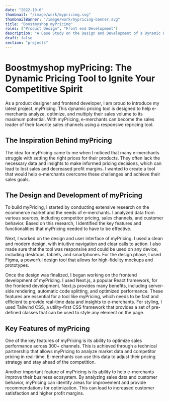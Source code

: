 ```yaml
---
date: "2022-10-6"
thumbnail: "/image/work/mypricing.svg"
thumbnailBanner: "/image/work/mypricing-banner.svg"
title: "Boostmyshop myPricing"
roles: ["Product Design", "Front end Development"]
description: "A Case Study on the Design and Development of a Dynamic Pricing Tool"
draft: false
section: "projects"
---
```


# Boostmyshop myPricing: The Dynamic Pricing Tool to Ignite Your Competitive Spirit

As a product designer and frontend developer, I am proud to introduce my latest project, myPricing. This dynamic pricing tool is designed to help e-merchants analyze, optimize, and multiply their sales volume to its maximum potential. With myPricing, e-merchants can become the sales leader of their favorite sales channels using a responsive repricing tool.

## The Inspiration Behind myPricing

The idea for myPricing came to me when I noticed that many e-merchants struggle with setting the right prices for their products. They often lack the necessary data and insights to make informed pricing decisions, which can lead to lost sales and decreased profit margins. I wanted to create a tool that would help e-merchants overcome these challenges and achieve their sales goals.

## The Design and Development of myPricing

To build myPricing, I started by conducting extensive research on the ecommerce market and the needs of e-merchants. I analyzed data from various sources, including competitor pricing, sales channels, and customer behavior. Based on this research, I identified the key features and functionalities that myPricing needed to have to be effective.

Next, I worked on the design and user interface of myPricing. I used a clean and modern design, with intuitive navigation and clear calls to action. I also made sure that the tool was responsive and could be used on any device, including desktops, tablets, and smartphones. For the design phase, I used Figma, a powerful design tool that allows for high-fidelity mockups and prototypes.

Once the design was finalized, I began working on the frontend development of myPricing. I used Next.js, a popular React framework, for the frontend development. Next.js provides many benefits, including server-side rendering, automatic code splitting, and optimized performance. These features are essential for a tool like myPricing, which needs to be fast and efficient to provide real-time data and insights to e-merchants. For styling, I used Tailwind CSS, a utility-first CSS framework that provides a set of pre-defined classes that can be used to style any element on the page.

## Key Features of myPricing

One of the key features of myPricing is its ability to optimize sales performance across 300+ channels. This is achieved through a technical partnership that allows myPricing to analyze market data and competitor pricing in real-time. E-merchants can use this data to adjust their pricing strategy and stay ahead of the competition.

Another important feature of myPricing is its ability to help e-merchants improve their business ecosystem. By analyzing sales data and customer behavior, myPricing can identify areas for improvement and provide recommendations for optimization. This can lead to increased customer satisfaction and higher profit margins.
